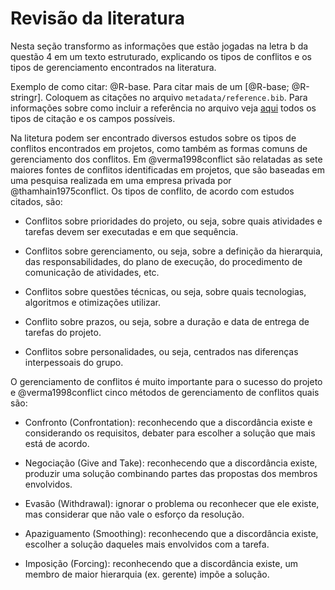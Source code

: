 # Revisão da literatura

Nesta seção transformo as informações que estão jogadas na letra b da questão 4 em um texto estruturado, explicando os tipos de conflitos e os tipos de gerenciamento encontrados na literatura.

Exemplo de como citar: @R-base. Para citar mais de um [@R-base; @R-stringr]. Coloquem as citações no arquivo `metadata/reference.bib`. Para informações sobre como incluir a referência no arquivo veja [aqui](https://en.wikipedia.org/wiki/BibTeX#Bibliographic_information_file) todos os tipos de citação e os campos possíveis.

Na litetura podem ser encontrado diversos estudos sobre os tipos de conflitos encontrados em projetos, como também as formas comuns de gerenciamento dos conflitos.
Em @verma1998conflict são relatadas as sete maiores fontes de conflitos identificadas em projetos, que são baseadas em uma pesquisa realizada em uma empresa privada por @thamhain1975conflict.
Os tipos de conflito, de acordo com estudos citados, são:

* Conflitos sobre prioridades do projeto, ou seja, sobre quais atividades e tarefas devem ser executadas e em que sequência.

* Conflitos sobre gerenciamento, ou seja, sobre a definição da hierarquia, das responsabilidades, do plano de execução, do procedimento de comunicação de atividades, etc.

* Conflitos sobre questões técnicas, ou seja, sobre quais tecnologias, algoritmos e otimizações utilizar.

* Conflito sobre prazos, ou seja, sobre a duração e data de entrega de tarefas do projeto.

* Conflitos sobre personalidades, ou seja, centrados nas diferenças interpessoais do grupo.

O gerenciamento de conflitos é muito importante para o sucesso do projeto e @verma1998conflict cinco métodos de gerenciamento de conflitos quais são:

* Confronto (Confrontation): reconhecendo que a discordância existe e considerando os requisitos, debater para escolher a solução que mais está de acordo.

* Negociação (Give and Take): reconhecendo que a discordância existe, produzir uma solução combinando partes das propostas dos membros envolvidos.

* Evasão (Withdrawal): ignorar o problema ou reconhecer que ele existe, mas considerar que não vale o esforço da resolução.

* Apaziguamento (Smoothing): reconhecendo que a discordância existe, escolher a solução daqueles mais envolvidos com a tarefa.

* Imposição (Forcing): reconhecendo que a discordância existe, um membro de maior hierarquia (ex. gerente) impõe a solução.
